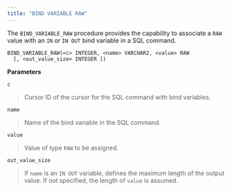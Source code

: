 ```yaml
---
title: "BIND VARIABLE RAW"
---
```


The `BIND_VARIABLE_RAW` procedure provides the capability to associate a `RAW` value with an `IN` or `IN OUT` bind variable in a SQL command.

```
BIND_VARIABLE_RAW(<c> INTEGER, <name> VARCHAR2, <value> RAW
  [, <out_value_size> INTEGER ])
```

**Parameters**

`c`

> Cursor ID of the cursor for the SQL command with bind variables.

`name`

> Name of the bind variable in the SQL command.

`value`

> Value of type `RAW` to be assigned.

`out_value_size`

> If `name` is an `IN OUT` variable, defines the maximum length of the output value. If not specified, the length of `value` is assumed.

